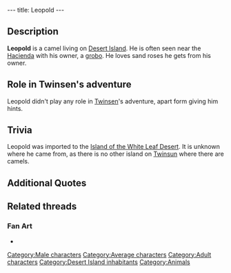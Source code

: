 ---
title: Leopold
---

{{Character|
Name=Leopold|
Image=DVLEOPOL.jpg|
Race=Camel|
Gender=Male|
Size=Medium|
Age=Adult}}

{{Quote|
Quote=My master often goes to get sand roses for me. I love munching them. They're so crunchy!|
Character=Leopold}}

==Description==
'''Leopold''' is a camel living on [[Desert Island]]. He is often seen near the [[Hacienda]] with his owner, a [[grobo]]. He loves sand roses he gets from his owner.

==Role in Twinsen's adventure==
Leopold didn't play any role in [[Twinsen]]'s adventure, apart form giving him hints.

==Trivia==
Leopold was imported to the [[Island of the White Leaf Desert]]. It is unknown where he came from, as there is no other island on [[Twinsun]] where there are camels.

==Additional Quotes==
{{Quote|
Quote=I don't know Twinsen, I don't live here. I was just imported.|
Character=Leopold}}

{{Quote|
Quote=I saw one go by a while ago. I think he was looking for sand roses.|
Character=Leopold}}

==Related threads==
===Fan Art===
* {{post|id=112171|title=Lba3}}

[[Category:Male characters]]
[[Category:Average characters]]
[[Category:Adult characters]]
[[Category:Desert Island inhabitants]]
[[Category:Animals]]